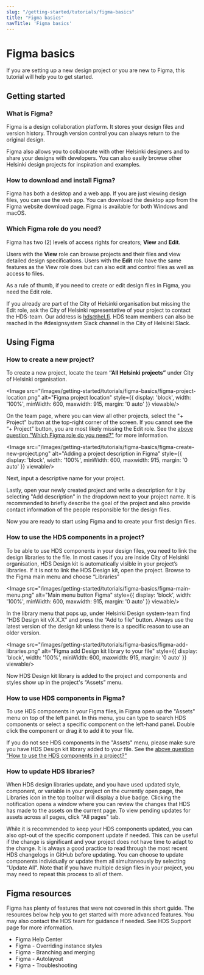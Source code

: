 ```yaml
---
slug: "/getting-started/tutorials/figma-basics"
title: "Figma basics"
navTitle: 'Figma basics'
---
```



# Figma basics

<LeadParagraph>If you are setting up a new design project or you are new to Figma, this tutorial will help you to get started.</LeadParagraph>

## Getting started

### What is Figma?
Figma is a design collaboration platform. It stores your design files and version history. Through version control you can always return to the original design.

Figma also allows you to collaborate with other Helsinki designers and to share your designs with developers. You can also easily browse other Helsinki design projects for inspiration and examples.

### How to download and install Figma?
Figma has both a desktop and a web app. If you are just viewing design files, you can use the web app. You can download the desktop app from the <ExternalLink href="https://www.figma.com/downloads/">Figma website download page</ExternalLink>. Figma is available for both Windows and macOS.

### Which Figma role do you need?
Figma has two (2) levels of access rights for creators; **View** and **Edit**. 

Users with the **View** role can browse projects and their files and view detailed design specifications. Users with the **Edit** role have the same features as the View role does but can also edit and control files as well as access to files. 

As a rule of thumb, if you need to create or edit design files in Figma, you need the Edit role.

If you already are part of the City of Helsinki organisation but missing the Edit role, ask the City of Helsinki representative of your project to contact the HDS-team. Our address is [hds@hel.fi](mailto:hds@hel.fi). HDS team members can also be reached in the <ExternalLink href="https://helsinkicity.slack.com/archives/CHCV3KTHA">#designsystem Slack channel</ExternalLink> in the City of Helsinki Slack.

## Using Figma

### How to create a new project?

To create a new project, locate the team **“All Helsinki projects”** under City of Helsinki organisation. 

<Image src="/images/getting-started/tutorials/figma-basics/figma-project-location.png" alt="Figma project location" style={{ display: 'block', width: '100%', minWidth: 600, maxwidth: 915, margin: '0 auto' }} viewable/> 

On the team page, where you can view all other projects, select the "+ Project" button at the top-right corner of the screen. If you cannot see the “+ Project" button, you are most likely missing the Edit role. See the [above question "Which Figma role do you need?"](#which-figma-role-do-you-need) for more information.

<Image src="/images/getting-started/tutorials/figma-basics/figma-create-new-project.png" alt="Adding a project description in Figma" style={{ display: 'block', width: '100%', minWidth: 600, maxwidth: 915, margin: '0 auto' }} viewable/>

Next, input a descriptive name for your project. 

Lastly, open your newly created project and write a description for it by selecting "Add description" in the dropdown next to your project name. It is recommended to briefly describe the goal of the project and also provide contact information of the people responsible for the design files.

Now you are ready to start using Figma and to create your first design files.

### How to use the HDS components in a project?
To be able to use HDS components in your design files, you need to link the design libraries to the file. In most cases if you are inside City of Helsinki organisation, HDS Design kit is automatically visible in your project’s libraries. If it is not to link the HDS Design kit, open the project. Browse to the Figma main menu and choose “Libraries” 

<Image src="/images/getting-started/tutorials/figma-basics/figma-main-menu.png" alt="Main menu button Figma" style={{ display: 'block', width: '100%', minWidth: 600, maxwidth: 915, margin: '0 auto' }} viewable/>

In the library menu that pops up, under Helsinki Design system-team find “HDS Design kit vX.X.X” and press the “Add to file” button. Always use the latest version of the design kit unless there is a specific reason to use an older version.

<Image src="/images/getting-started/tutorials/figma-basics/figma-add-libraries.png" alt="Figma add Design kit library to your file" style={{ display: 'block', width: '100%', minWidth: 600, maxwidth: 915, margin: '0 auto' }} viewable/>

Now HDS Design kit library is added to the project and components and styles show up in the project's “Assets” menu.

### How to use HDS components in Figma?
To use HDS components in your Figma files, in Figma open up the "Assets" menu on top of the left panel. In this menu, you can type to search HDS components or select a specific component on the left-hand panel. Double click the component or drag it to add it to your file.

If you do not see HDS components in the "Assets" menu, please make sure you have HDS Design kit library added to your file. See the [above question "How to use the HDS components in a project?"](#how-to-use-the-hds-components-in-a-project)

### How to update HDS libraries?
When HDS design libraries update, and you have used updated style, component, or variable in your project on the currently open page, the Libraries icon in the top toolbar will display a blue badge. Clicking the notification opens a window where you can review the changes that HDS has made to the assets on the current page. To view pending updates for assets across all pages, click "All pages" tab.

While it is recommended to keep your HDS components updated, you can also opt-out of the specific component update if needed. This can be useful if the change is significant and your project does not have time to adapt to the change. It is always a good practice to read through the <ExternalLink href="https://github.com/City-of-Helsinki/helsinki-design-system/releases">most recent HDS changelogs in GitHub</ExternalLink> before updating. You can choose to update components individually or update them all simultaneously by selecting "Update All". Note that if you have multiple design files in your project, you may need to repeat this process to all of them.

## Figma resources
Figma has plenty of features that were not covered in this short guide. The resources below help you to get started with more advanced features. You may also contact the HDS team for guidance if needed. See <InternalLink href="/about">HDS Support page</InternalLink> for more information.

- <ExternalLink href="https://help.figma.com/hc/en-us">Figma Help Center</ExternalLink>
- <ExternalLink href="https://help.figma.com/hc/en-us/articles/360039150733-Apply-overrides-to-instances">Figma - Overriding instance styles</ExternalLink>
- <ExternalLink href="https://help.figma.com/hc/en-us/sections/5665686755479-Branching-and-merging">Figma - Branching and merging</ExternalLink>
- <ExternalLink href="https://help.figma.com/hc/en-us/articles/360040451373-Explore-auto-layout-properties">Figma - Autolayout</ExternalLink>
- <ExternalLink href="https://help.figma.com/hc/en-us/sections/1500000378401-Troubleshoot">Figma - Troubleshooting</ExternalLink>
